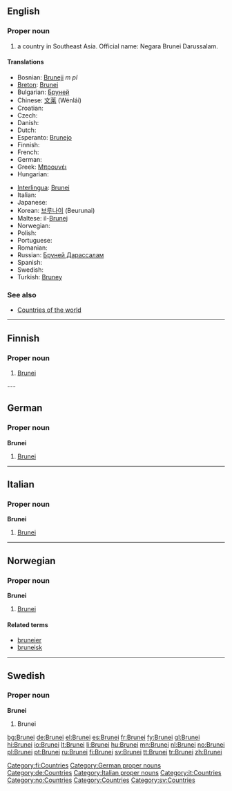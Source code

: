 ==English==
{{wikipedia}}

===Proper noun===
{{en-proper noun}}

# a country in Southeast Asia. Official name: Negara Brunei Darussalam.

====Translations====
{{top}}
* Bosnian: [[Bruneji]] ''m pl''
* [[Breton]]: [[Brunei]]
* Bulgarian: [[Бруней]]
* Chinese: [[文莱]] (Wénlái)
* Croatian: {{t-|hr|Brunej|m}}
* Czech: {{t+|cs|Brunej|f}}
* Danish: {{t-|da|Brunei}}
* Dutch: {{t+|nl|Brunei}}
* Esperanto: [[Brunejo]]
* Finnish: {{t+|fi|Brunei}}
* French: {{t+|fr|Brunei}}
* German: {{t+|de|Brunei Darussalam}}
* Greek: [[Μπρουνέι]]
* Hungarian: {{t+|hu|Brunei}}
{{mid}}
* [[Interlingua]]: [[Brunei]]
* Italian: {{t-|it|Brunei}}
* Japanese: {{t+|ja|ブルネイ|tr=burunei|sc=Jpan}}
* Korean: [[브루나이]] (Beurunai)
* Maltese: il-[[Brunej]]
* Norwegian: {{t+|no|Brunei}}
* Polish: {{t+|pl|Brunei}}
* Portuguese: {{t+|pt|Brunei}}
* Romanian: {{t-|ro|Brunei}}
* Russian: [[Бруней Дарассалам]]
* Spanish: {{t+|es|Brunéi}}
* Swedish: {{t+|sv|Brunei}}
* Turkish: [[Bruney]]
{{bottom}}

===See also===
*[[Appendix:Countries of the world|Countries of the world]]

----

==Finnish==
{{wikipedia|lang=fi}}

===Proper noun===
{{fi-noun|proper=true}}

# [[#English|Brunei]]

[[Category:fi:Countries]]

---

==German==
{{wikipedia|lang=de}}

===Proper noun===
'''Brunei''' {{n}}

# [[#English|Brunei]]

[[Category:German proper nouns]]
[[Category:de:Countries]]

----
==Italian==
{{wikipedia|lang=it}}

===Proper noun===
'''Brunei''' {{m}}

# [[#English|Brunei]]

[[Category:Italian proper nouns]]
[[Category:it:Countries]]

----
==Norwegian==

===Proper noun===
'''Brunei'''

# [[#English|Brunei]]

====Related terms====
*[[bruneier]]
*[[bruneisk]]

[[Category:no:Countries]]

----

==Swedish==

===Proper noun===
'''Brunei'''

# Brunei

[[Category:Countries]]
[[Category:sv:Countries]]

[[bg:Brunei]]
[[de:Brunei]]
[[el:Brunei]]
[[es:Brunei]]
[[fr:Brunei]]
[[fy:Brunei]]
[[gl:Brunei]]
[[hi:Brunei]]
[[io:Brunei]]
[[lt:Brunei]]
[[li:Brunei]]
[[hu:Brunei]]
[[mn:Brunei]]
[[nl:Brunei]]
[[no:Brunei]]
[[pl:Brunei]]
[[pt:Brunei]]
[[ru:Brunei]]
[[fi:Brunei]]
[[sv:Brunei]]
[[tt:Brunei]]
[[tr:Brunei]]
[[zh:Brunei]]